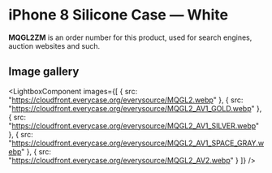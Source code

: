 
# iPhone 8 Silicone Case — White

<Callout type='info' emoji='👉🏻'>**MQGL2ZM** is an order number for this product, used for search engines, auction websites and such.</Callout>

## Image gallery

<LightboxComponent
    images={[
      {
        src: "https://cloudfront.everycase.org/everysource/MQGL2.webp"
      },
      {
        src: "https://cloudfront.everycase.org/everysource/MQGL2_AV1_GOLD.webp"
      },
      {
        src: "https://cloudfront.everycase.org/everysource/MQGL2_AV1_SILVER.webp"
      },
      {
        src: "https://cloudfront.everycase.org/everysource/MQGL2_AV1_SPACE_GRAY.webp"
      },
      {
        src: "https://cloudfront.everycase.org/everysource/MQGL2_AV2.webp"
      }
    ]}
  />
